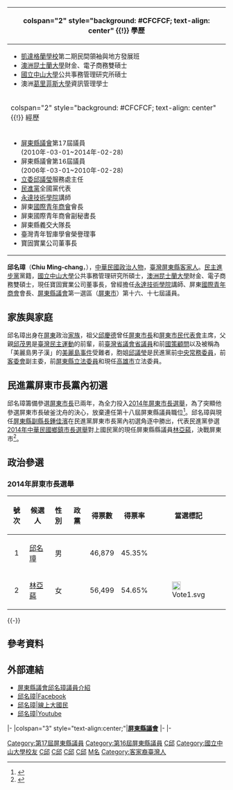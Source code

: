 {{Infobox Officeholder
| name = 邱名璋<br>Chiu Ming-chang 
| image name = 邱名璋屏東市長候選人.jpg
| imagesize =200px
| office = 第16－17屆[[屏東縣議會|屏東縣議會]][[第十七屆屏東縣議員列表|議員]]
| term_start = 2006年3月1日
| term_end =  2014年12月25日
| constituency =  第一選區（[[屏東市|屏東市]]）
| sex = 男
| birth_date = {{birth_date_and_age|1974|2|25}}
| birth_place = {{ROC}}[[臺灣|臺灣]][[屏東縣|屏東縣]]
| death_date =
| death_place =
| Native place = [[臺灣|臺灣]][[屏東縣|屏東縣]]
| nationality = {{ROC}}
| party = {{Dpp}}
| parents = [[邱茂男|邱茂男]]（父）
| relatives = [[邱議瑩|邱議瑩]]（姐姐）
| spouse =
| children = 
| profession = 
| website = 
}}
<!-- 學經歷信息開始 -->
{| class="infobox bordered" style="width: 22em; font-size: 90%; text-align: left; float:right;" cellpadding="3"
|-
! colspan="2" style="background: #CFCFCF; text-align: center" {{!}} 學歷
|-
| colspan="2" style="font-size: 90%" |<div style="text-align: left">
*[[凱達格蘭學校|凱達格蘭學校]]第二期民間領袖與地方發展班
*[[澳洲|澳洲]][[昆士蘭大學|昆士蘭大學]]財金、電子商務雙碩士
*[[國立中山大學|國立中山大學]]公共事務管理研究所碩士
*澳洲[[格里菲斯大學|葛里菲斯大學]]資訊管理學士
|-
! colspan="2" style="background: #CFCFCF; text-align: center" {{!}} 經歷
|-
| colspan="2" style="font-size: 90%" |<div style="text-align: left">
*[[屏東縣議會|屏東縣議會]]第17屆議員<br><span style="">(2010年-03-01~2014年-02-28)
*屏東縣議會第16屆議員<br><span style="">(2006年-03-01~2010年-02-28) 
*[[立委|立委]][[邱議瑩|邱議瑩]]服務處主任
*[[民進黨|民進黨]]全國黨代表
*[[永達技術學院|永達技術學院]]講師
*屏東[[國際青年商會|國際青年商會]]會長
*屏東國際青年商會副秘書長
*屏東縣義交大隊長
*臺灣青年智庫學會榮譽理事
*寶固實業公司董事長
|}
'''邱名璋'''（'''Chiu Ming-chang'''，{{bd|1974年|2月25日|CatIdx=C邱}}），[[中華民國|中華民國]][[政治人物|政治人物]]，[[臺灣|臺灣]][[屏東縣|屏東縣]][[客家人|客家人]]。[[民主進步黨|民主進步黨]]黨籍，[[國立中山大學|國立中山大學]]公共事務管理研究所碩士，[[澳洲|澳洲]][[昆士蘭大學|昆士蘭大學]]財金、電子商務雙碩士，現任寶固實業公司董事長，曾經擔任[[永達技術學院|永達技術學院]]講師、屏東[[國際青年商會|國際青年商會]]會長、[[屏東縣議會|屏東縣議會]]第一選區（[[屏東市|屏東市]]）第十六、十七屆議員。

==家族與家庭==
邱名璋出身在[[屏東縣|屏東]]政治[[家族|家族]]，祖父[[邱慶德|邱慶德]]曾任[[屏東市#歷屆市長|屏東市長]]和[[市民代表|屏東市民代表會]]主席，父親[[邱茂男|邱茂男]]是[[臺灣民主運動|臺灣民主運動]]的前輩，前[[臺灣省議會|臺灣省議會]][[臺灣省議員列表|省議員]]和前[[國策顧問|國策顧問]]以及被稱為「美麗島男子漢」的[[美麗島事件|美麗島事件]]受難者，胞姐[[邱議瑩|邱議瑩]]是民進黨前[[民進黨#組織機構|中央常務委員]]，前[[客委會|客委會]]副主委，前[[屏東縣|屏東縣]][[立法委員|立法委員]]和現任[[高雄市|高雄市]]立法委員。

==民進黨屏東市長黨內初選==
邱名璋籌備參選[[屏東市#歷屆市長|屏東市長]]已兩年，為全力投入[[2014年中華民國鄉鎮市長選舉|2014年屏東市長選舉]]，為了突顯他參選屏東市長破釜沈舟的決心，放棄連任第十八屆屏東縣議員職位<ref>{{Cite web |url=http://www.libertytimes.com.tw/2014/new/feb/25/today-south4-2.htm |title=《民進黨屏東市長初選》鍾、邱之爭 報請黨中央協調  |accessdate=2014-04-04 |archive-date=2014-02-25 |archive-url=https://web.archive.org/web/20140225230752/http://www.libertytimes.com.tw/2014/new/feb/25/today-south4-2.htm |dead-url=no }}</ref>。邱名璋與現任[[屏東縣政府|屏東縣副縣長]][[鍾佳濱|鍾佳濱]]在民進黨屏東市長黨內初選角逐中勝出，代表民進黨參選[[2014年中華民國鄉鎮市長選舉|2014年中華民國鄉鎮市長選舉]]對上國民黨的現任屏東縣縣議員[[林亞蒓|林亞蒓]]，決戰屏東市<ref>{{Cite web |url=http://www.libertytimes.com.tw/2014/new/mar/30/today-south1.htm |title=屏市長選戰 邱名璋對決林亞蒓 |accessdate=2014-04-03 |archive-date=2014-04-03 |archive-url=https://web.archive.org/web/20140403215919/http://www.libertytimes.com.tw/2014/new/mar/30/today-south1.htm |dead-url=no }}</ref>。

==政治參選==
===2014年屏東市長選舉=== 
{|class=wikitable
!號次
!候選人
!性別
!政黨
!得票數
!得票率
!當選標記
|-
|align="center"|1
|[[邱名璋|邱名璋]]
|align="center"|男
|{{Dpp}}
|align="right"|46,879
|align="right"|45.35%
| 
|-
|align="center"|2
|[[林亞蒓|林亞蒓]]
|align="center"|女
|{{Kmt}}
|align="right"|56,499
|align="right"|54.65%
| [[File:Vote1.svg|20px]]</div>
|}

{{-}}

== 參考資料 ==
<div class="references-small">
<references />
</div>

== 外部連結 == 
*[https://web.archive.org/web/20140407094149/http://www.ptcc.gov.tw/bexWeb.php?Page=PersionalDetail&Guid=e811bd29-9db4-19d6-5f71-e76d2d9ba23f 屏東縣議會邱名璋議員介紹]
*[https://www.facebook.com/pages/%E9%82%B1%E5%90%8D%E7%92%8B/150340048496735 邱名璋|Facebook]{{Dead link|date=2018年7月 |bot=InternetArchiveBot |fix-attempted=yes }} 
*[https://web.archive.org/web/20140407064240/http://www.mightypeople.org/politician/profile.php?id=2005 邱名璋|線上大國民]
*[http://www.youtube.com/watch?v=TPGF1sL56NE 邱名璋|Youtube]
{{start box}}
|-
|colspan="3" style="text-align:center;"|'''[[屏東縣議會|屏東縣議會]]'''
|-
{{s-none|}}
{{s-title|屏東縣議會議員<br>第一選區（[[屏東市|屏東市]]）<br><small>[[第十六屆屏東縣議員列表|十六屆]]、[[第十七屆屏東縣議員列表|十七屆]]<br>2006年3月1日 - 2014年12月25日 }}
{{s-none|}}
|-
{{end box}} 
{{DEFAULTSORT:C邱}}
[[Category:第17屆屏東縣議員|Category:第17屆屏東縣議員]]
[[Category:第16屆屏東縣議員|Category:第16屆屏東縣議員]]
[[Category:民主進步黨黨員|C邱]]
[[Category:國立中山大學校友|Category:國立中山大學校友]]
[[Category:昆士蘭大學校友|C邱]]
[[Category:國立中山大學校友|C邱]]
[[Category:凱達格蘭學校校友|C邱]]
[[Category:屏東縣人|C邱]]
[[Category:邱姓|M名]]
[[Category:客家裔臺灣人|Category:客家裔臺灣人]]